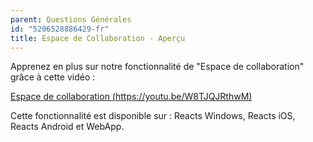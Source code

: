 ```yaml
---
parent: Questions Générales
id: "5206528886429-fr"
title: Espace de Collaboration - Aperçu
---
```

Apprenez en plus sur notre fonctionnalité de "Espace de collaboration" grâce à cette vidéo :

[Espace de collaboration (https://youtu.be/W8TJQJRthwM)](https://youtu.be/W8TJQJRthwM)

Cette fonctionnalité est disponible sur : Reacts Windows, Reacts iOS, Reacts Android et WebApp.
